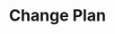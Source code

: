 ---
openapi: post /subscriptions/{subscription_id}/change-plan
title: Change Plan
description: Change the plan of a subscription. Used for Upgrading or Downgrading a subscription.
---